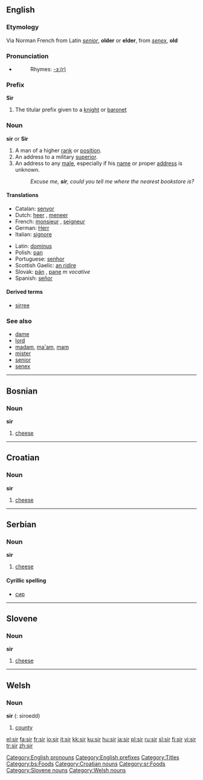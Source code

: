 {{see|Sir|sır}}
==English==

===Etymology===
Via Norman French from Latin ''[[senior]]'', '''older''' or '''elder''', from ''[[senex]]'', '''old'''

===Pronunciation===
* {{audio|en-us-sir.ogg|Audio (US)}}
*:Rhymes: [[Rhymes:English:-ɜː(r)|-ɜː(r)]]

===Prefix===
'''Sir'''

# {{italbrac|British}} The titular prefix given to a [[knight]] or [[baronet]]

===Noun===
'''sir''' or '''Sir'''

# A man of a higher [[rank]] or [[position]].
# An address to a military [[superior]].
# An address to any [[male]], especially if his [[name]] or proper [[address]] is unknown.
#:''Excuse me, '''sir''', could you tell me where the nearest bookstore is?''

====Translations====
{{top}}
*Catalan: [[senyor]] {{m}}
*Dutch: [[heer]] {{m}}, [[meneer]] {{m}}
*French: [[monsieur]] {{m}}, [[seigneur]] {{m}}
*German: [[Herr]] {{m}}
*Italian: [[signore]] {{m}}
{{mid}}
*Latin: [[dominus]] {{m}}
*Polish: [[pan]] {{m}}
*Portuguese: [[senhor]] {{m}}
*Scottish Gaelic: [[An Ridire|an ridire]] {{m}}
*Slovak: [[pán]] {{m}}, [[pane]] ''m vocative''
*Spanish: [[señor]] {{m}}
{{bottom}}

====Derived terms====
* [[sirree]]

===See also===
*[[dame]]
*[[lord]]
*[[madam]], [[ma'am]], [[mam]]
*[[mister]]
*[[senior]]
*[[senex]]

----

==Bosnian==

===Noun===
'''sir''' {{m}}

# [[cheese]]

----

==Croatian==

===Noun===
'''sir''' {{m}}

# [[cheese]]

----

==Serbian==

===Noun===
'''sir''' {{m}}

# [[cheese]]

====Cyrillic spelling====
*[[сир#Serbian|сир]]

----

==Slovene==

===Noun===
'''sir''' {{m}}

# [[cheese]]

----

==Welsh==

===Noun===
'''sir''' {{f}} ({{p}}: siroedd)

# [[county]]

[[Category:English pronouns]]
[[Category:English prefixes]]
[[Category:Titles]]
[[Category:bs:Foods]]
[[Category:Croatian nouns]]
[[Category:sr:Foods]]
[[Category:Slovene nouns]]
[[Category:Welsh nouns]]

[[el:sir]]
[[fa:sir]]
[[fr:sir]]
[[io:sir]]
[[it:sir]]
[[kk:sir]]
[[ku:sir]]
[[hu:sir]]
[[ja:sir]]
[[pl:sir]]
[[ru:sir]]
[[sl:sir]]
[[fi:sir]]
[[vi:sir]]
[[tr:sir]]
[[zh:sir]]